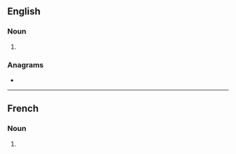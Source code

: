 ==English==

===Noun===
{{head|en|noun plural form}}

# {{plural of|captation|lang=en}}

===Anagrams===
* {{anagrams|en|casopitant}}

----

==French==

===Noun===
{{head|fr|noun plural form|g=f}}

# {{plural of|captation|lang=fr}}